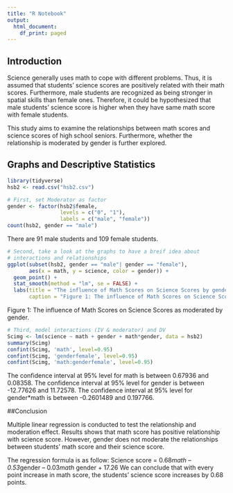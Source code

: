 ```yaml
---
title: "R Notebook"
output:
  html_document:
    df_print: paged
---
```



## Introduction

Science generally uses math to cope with different problems. Thus, it is assumed that students’ science scores are positively related with their math scores. Furthermore, male students are recognized as being stronger in spatial skills than female ones. Therefore, it could be hypothesized that male students’ science score is higher when they have same math score with female students. 

This study aims to examine the relationships between math scores and science scores of high school seniors. Furthermore, whether the relationship is moderated by gender is further explored.

## Graphs and Descriptive Statistics 

```r
library(tidyverse)
hsb2 <- read.csv("hsb2.csv")

# First, set Moderator as factor
gender <- factor(hsb2$female,
                 levels = c("0", "1"),                    
                 labels = c("male", "female"))
count(hsb2, gender == "male")
```

There are 91 male students and 109 female students. 

```r
# Second, take a look at the graphs to have a breif idea about
# interactions and relationships
ggplot(subset(hsb2, gender == "male"| gender == "female"),
       aes(x = math, y = science, color = gender)) +
  geom_point() +
  stat_smooth(method = "lm", se = FALSE) +
  labs(title = "The influence of Math Scores on Science Scores by gender ",
       caption = "Figure 1: The influence of Math Scores on Science Scores as moderated by gender")
```

Figure 1: The influence of Math Scores on Science Scores as moderated by gender.

```r
# Third, model interactions (IV & moderator) and DV
Scimg <- lm(science ~ math + gender + math*gender, data = hsb2)
summary(Scimg)
confint(Scimg, 'math', level=0.95)
confint(Scimg, 'genderfemale', level=0.95)
confint(Scimg, 'math:genderfemale', level=0.95)
```

The confidence interval at 95% level for math is between 0.67936 and 0.08358.
The confidence interval at 95% level for gender is between -12.77626 and 11.72578.
The confidence interval at 95% level for gender*math is between -0.2601489 and 0.197766.
                              
##Conclusion

Multiple linear regression is conducted to test the relationship and moderation effect. Results shows that math score has positive relationship with science score. However, gender does not moderate the relationships between students’ math score and their science score. 

The regression formula is as follow:
Science score = 0.68*math – 0.53*gender – 0.03*math *gender + 17.26
We can conclude that with every point increase in math score, the students' science score increases by 0.68 points.

  